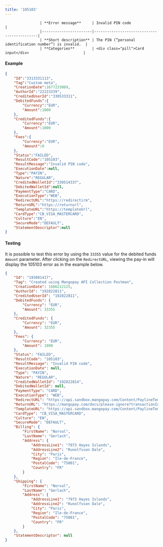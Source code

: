 ---
title: '105103'  
---


                    | **Error message**     | Invalid PIN code                   |
                    |-----------------------|--------------------------------------------|
                    | **Short description** | The PIN (”personal identification number”) is invalid.  |
                    | **Categories**        | <div class="pill">Card input</div>                         |
                  

#### Example  
```json API Response
{
    "Id":"3313331113",
    "Tag":"Custom meta",
    "CreationDate":1677233069,
    "AuthorId":"22223339",
    "CreditedUserId":"330533311",
    "DebitedFunds":{
        "Currency":"EUR",
        "Amount":1000
    },
    "CreditedFunds":{
        "Currency":"EUR",
        "Amount":1000
    },
    "Fees":{
        "Currency":"EUR",
        "Amount":0
    },
    "Status":"FAILED",
    "ResultCode":"105103",
    "ResultMessage":"Invalid PIN code",
    "ExecutionDate":null,
    "Type":"PAYIN",
    "Nature":"REGULAR",
    "CreditedWalletId":"330514337",
    "DebitedWalletId":null,
    "PaymentType":"CARD",
    "ExecutionType":"WEB",
    "RedirectURL":"https://redirectirm",
    "ReturnURL":"https://returnurl",
    "TemplateURL":"https://templateUrl",
    "CardType":"CB_VISA_MASTERCARD",
    "Culture":"EN",
    "SecureMode":"DEFAULT",
    "StatementDescriptor":null
}
```  

#### Testing  

It is possible to test this error by using the `33355` value for the debited funds `Amount` parameter. After clicking on the `RedirectURL`, viewing the pay-in will display the 105103 error as in the example below.  
```json API Response
{
    "Id": "193081417",
    "Tag": "Created using Mangopay API Collection Postman",
    "CreationDate": 1686212125,
    "AuthorId": "192822811",
    "CreditedUserId": "192822811",
    "DebitedFunds": {
        "Currency": "EUR",
        "Amount": 33355
    },
    "CreditedFunds": {
        "Currency": "EUR",
        "Amount": 32355
    },
    "Fees": {
        "Currency": "EUR",
        "Amount": 1000
    },
    "Status": "FAILED",
    "ResultCode": "105103",
    "ResultMessage": "Invalid PIN code",
    "ExecutionDate": null,
    "Type": "PAYIN",
    "Nature": "REGULAR",
    "CreditedWalletId": "192822814",
    "DebitedWalletId": null,
    "PaymentType": "CARD",
    "ExecutionType": "WEB",
    "RedirectURL": "https://api.sandbox.mangopay.com/Content/PaylineTemplateWidget?rp=b59a6be67f4b4ef18fc9fb3c861420d7&transactionId=193081417&token=1zmix6Qf9Hhuk2zCd1981686212125519",
    "ReturnURL": "https://mangopay.com/docs/please-ignore?transactionId=193081417",
    "TemplateURL": "https://api.sandbox.mangopay.com/Content/PaylineTemplateWidget?rp=b59a6be67f4b4ef18fc9fb3c861420d7&transactionId=193081417",
    "CardType": "CB_VISA_MASTERCARD",
    "Culture": "EN",
    "SecureMode": "DEFAULT",
    "Billing": {
        "FirstName": "Norval",
        "LastName": "Gerlach",
        "Address": {
            "AddressLine1": "7973 Hayes Islands",
            "AddressLine2": "Runolfsson Dale",
            "City": "Paris",
            "Region": "Ile-de-France",
            "PostalCode": "75001",
            "Country": "FR"
        }
    },
    "Shipping": {
        "FirstName": "Norval",
        "LastName": "Gerlach",
        "Address": {
            "AddressLine1": "7973 Hayes Islands",
            "AddressLine2": "Runolfsson Dale",
            "City": "Paris",
            "Region": "Ile-de-France",
            "PostalCode": "75001",
            "Country": "FR"
        }
    },
    "StatementDescriptor": null
}
```